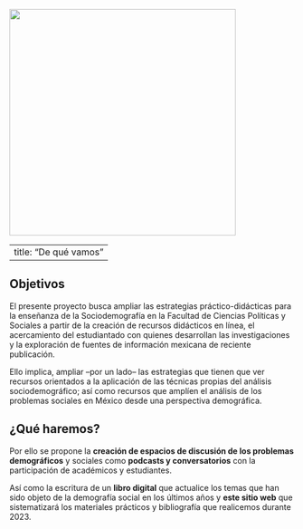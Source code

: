 ![](ima/header.png){fig-align="center" width="400"}

---
title: "De qué vamos"
---

## Objetivos

El presente proyecto busca ampliar las estrategias práctico-didácticas para la enseñanza de la Sociodemografía en la Facultad de Ciencias Políticas y Sociales a partir de la creación de recursos didácticos en línea, el acercamiento del estudiantado con quienes desarrollan las investigaciones y la exploración de fuentes de información mexicana de reciente publicación.

Ello implica, ampliar --por un lado-- las estrategias que tienen que ver recursos orientados a la aplicación de las técnicas propias del análisis sociodemográfico; así como recursos que amplíen el análisis de los problemas sociales en México desde una perspectiva demográfica.

## ¿Qué haremos?

Por ello se propone la **creación de espacios de discusión de los problemas demográficos** y sociales como **podcasts y conversatorios** con la participación de académicos y estudiantes.

Así como la escritura de un **libro digital** que actualice los temas que han sido objeto de la demografía social en los últimos años y **este sitio web** que sistematizará los materiales prácticos y bibliografía que realicemos durante 2023.
